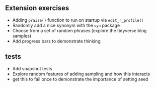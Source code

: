 ## Extension exercises

 - Adding `praise()` function to run on startup via `edit_r_profile()`
 - Randomly add a nice synonym with the `syn` package
 - Choose from a set of random phrases (explore the tidyverse blog samples)
 - Add progress bars to demonstrate thinking
 
## tests

- Add snapshot tests
- Explore random features of adding sampling and how this interacts
- get this to fail once to demonstrate the importance of setting seed

